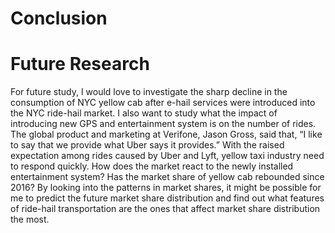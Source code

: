 # Conclusion {-}


# Future Research

For future study, I would love to investigate the sharp decline in the consumption of NYC yellow cab after e-hail services were introduced into the NYC ride-hail market. I also want to study what the impact of introducing new GPS and entertainment system is on the number of rides. The global product and marketing at Verifone, Jason Gross, said that, “I like to say that we provide what Uber says it provides.” With the raised expectation among rides caused by Uber and Lyft, yellow taxi industry need to respond quickly. How does the market react to the newly installed entertainment system? Has the market share of yellow cab rebounded since 2016? By looking into the patterns in market shares, it might be possible for me to predict the future market share distribution and find out what features of ride-hail transportation are the ones that affect market share distribution the most. 

